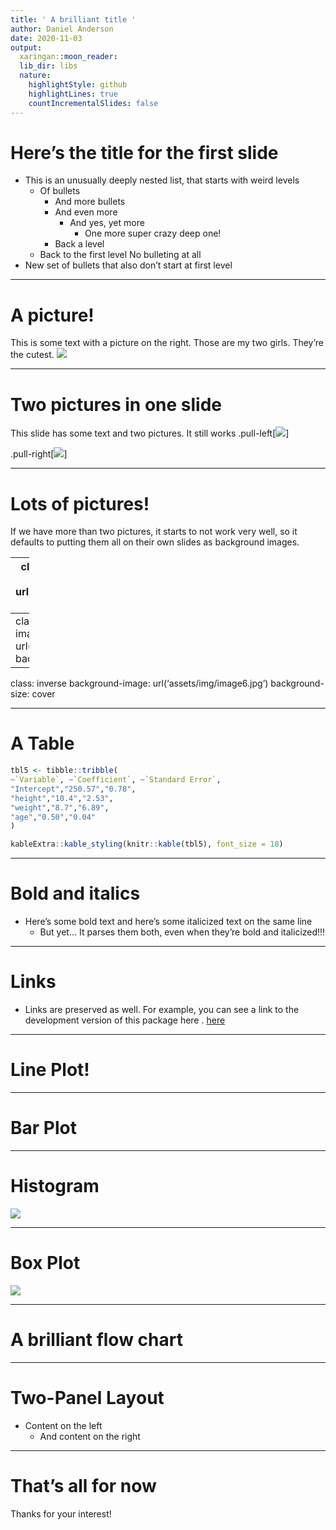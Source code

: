 ```yaml
---
title: ' A brilliant title '
author: Daniel Anderson
date: 2020-11-03
output:
  xaringan::moon_reader:
  lib_dir: libs
  nature:
    highlightStyle: github
    highlightLines: true
    countIncrementalSlides: false
---
```


#  Here’s the title for the first slide 

+ This is an unusually deeply nested list, that starts with weird levels
	+ Of bullets
		+ And more bullets
		+ And even more
			+ And yes, yet more
				+ One more super crazy deep one!
		+ Back a level
	+ Back to the first level
No bulleting at all
+ New set of bullets that also don’t start at first level


---

#  A picture! 

This is some text with a picture on the right. Those are my two girls. They’re the cutest.
![](assets/img/image1.jpg)


---

#  Two pictures in one slide 

This slide has some text and two pictures. It still works
.pull-left[![](assets/img/image3.jpg)]

.pull-right[![](assets/img/image2.jpg)]

---

#  Lots of pictures! 

If we have more than two pictures, it starts to not work very well, so it defaults to putting them all on their own slides as background images.

---
class: inverse
background-image: url('assets/img/image5.jpeg')
background-size: cover


---
class: inverse
background-image: url('assets/img/image4.jpg')
background-size: cover


---
class: inverse
background-image: url('assets/img/image6.jpg')
background-size: cover


---

#  A Table 


```r
tbl5 <- tibble::tribble(
~`Variable`, ~`Coefficient`, ~`Standard Error`,
"Intercept","250.57","0.78",
"height","10.4","2.53",
"weight","8.7","6.89",
"age","0.50","0.04"
)

kableExtra::kable_styling(knitr::kable(tbl5), font_size = 18)
```

---

#  Bold and italics 

+ Here’s some bold text and here’s some italicized text on the same line
	+ But yet… It parses them both, even when they’re bold and italicized!!!

---

#  Links 

+ Links are preserved as well. For example, you can see a link to the development version of this package here .
[here](https://github.com/datalorax/slidex)

---

#  Line Plot! 


---

#  Bar Plot 


---

#  Histogram 

![](assets/img/image5.png)

---

#  Box Plot 

![](assets/img/image6.png)

---

#  A brilliant flow chart 


---

#  Two-Panel Layout 

+ Content on the left
	+ And content on the right

---

#  That’s all for now 

Thanks for your interest!
